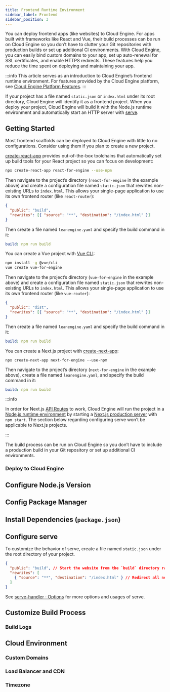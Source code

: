 ```yaml
---
title: Frontend Runtime Environment
sidebar_label: Frontend
sidebar_position: 3
---
```



You can deploy frontend apps (like websites) to Cloud Engine. For apps built with frameworks like React and Vue, their build processes can be run on Cloud Engine so you don’t have to clutter your Git repositories with production builds or set up additional CI environments. With Cloud Engine, you can easily bind custom domains to your app, set up auto-renewal for SSL certificates, and enable HTTPS redirects. These features help you reduce the time spent on deploying and maintaining your app.

:::info
This article serves as an introduction to Cloud Engine’s frontend runtime environment. For features provided by the Cloud Engine platform, see [Cloud Engine Platform Features](/v3/sdk/engine/platform).
:::

If your project has a file named `static.json` or `index.html` under its root directory, Cloud Engine will identify it as a frontend project. When you deploy your project, Cloud Engine will build it with the Node.js runtime environment and automatically start an HTTP server with [serve](https://www.npmjs.com/package/serve).

## Getting Started

Most frontend scaffolds can be deployed to Cloud Engine with little to no configurations. Consider using them if you plan to create a new project.

<Tabs>
<TabItem value='react' label='React' default>

[create-react-app](https://create-react-app.dev/) provides out-of-the-box toolchains that automatically set up build tools for your React project so you can focus on development:

```sh
npx create-react-app react-for-engine --use-npm
```

Then navigate to the project’s directory (`react-for-engine` in the example above) and create a configuration file named `static.json` that rewrites non-existing URLs to `index.html`. This allows your single-page application to use its own frontend router (like `react-router`):

```json title='static.json'
{
  "public": "build",
  "rewrites": [{ "source": "**", "destination": "/index.html" }]
}
```

Then create a file named `leanengine.yaml` and specify the build command in it:

```yaml title='leanengine.yaml'
build: npm run build
```

</TabItem>
<TabItem value='vue' label='Vue'>

You can create a Vue project with [Vue CLI](https://cli.vuejs.org/):

```sh
npm install -g @vue/cli
vue create vue-for-engine
```

Then navigate to the project’s directory (`vue-for-engine` in the example above) and create a configuration file named `static.json` that rewrites non-existing URLs to `index.html`. This allows your single-page application to use its own frontend router (like `vue-router`):

```json title='static.json'
{
  "public": "dist",
  "rewrites": [{ "source": "**", "destination": "/index.html" }]
}
```

Then create a file named `leanengine.yaml` and specify the build command in it:

```yaml title='leanengine.yaml'
build: npm run build
```

</TabItem>
<TabItem value='nextjs' label='Next.js'>

You can create a Next.js project with [create-next-app](https://nextjs.org/docs/api-reference/create-next-app):

```
npx create-next-app next-for-engine --use-npm
```

Then navigate to the project’s directory (`next-for-engine` in the example above), create a file named `leanengine.yaml`, and specify the build command in it:

```yaml title='leanengine.yaml'
build: npm run build
```

:::info

In order for Next.js [API Routes](https://nextjs.org/docs/api-routes/introduction) to work, Cloud Engine will run the project in a [Node.js runtime environment](/v3/sdk/engine/deploy/nodejs/) by starting a [Next.js production server](https://nextjs.org/docs/api-reference/cli#production) with `npm start`. The section below regarding configuring serve won’t be applicable to Next.js projects.

:::

</TabItem>
</Tabs>

The build process can be run on Cloud Engine so you don’t have to include a production build in your Git repository or set up additional CI environments.

### Deploy to Cloud Engine

<QuickStartDeploy />

## Configure Node.js Version

<NodejsSetupRuntime />

## Config Package Manager

<NodejsSetupPackageManager />

## Install Dependencies (`package.json`)

<NodejsSetupDependencies />

## Configure serve

To customize the behavior of serve, create a file named `static.json` under the root directory of your project.

```json title='static.json'
{
  "public": "build", // Start the website from the `build` directory rather than the root directory
  "rewrites": [
    { "source": "**", "destination": "/index.html" } // Redirect all non-existing URLs to `index.html` (applicable to most single-page applications)
  ]
}
```

See [serve-handler · Options](https://github.com/vercel/serve-handler#options) for more options and usages of serve.

## Customize Build Process

<BuildingAdvanced />

### Build Logs

<BuildingBuildLogs />

## Cloud Environment

### Custom Domains

<CloudCustomDomain />

### Load Balancer and CDN

<CloudLoadBalancer only="nodejs" noClientInfo={true} />

### Timezone

<CloudTimezone />
